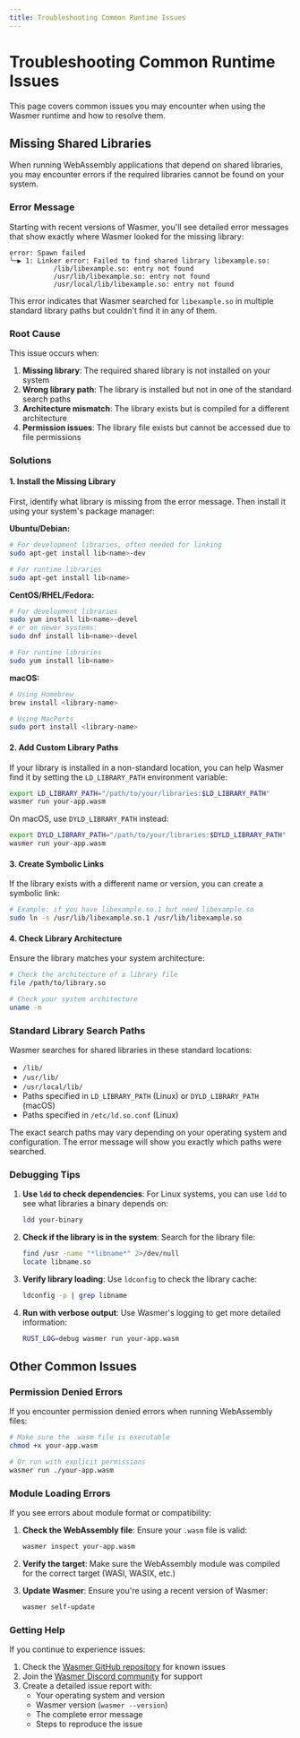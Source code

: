 ```yaml
---
title: Troubleshooting Common Runtime Issues
---
```



# Troubleshooting Common Runtime Issues

This page covers common issues you may encounter when using the Wasmer runtime and how to resolve them.

## Missing Shared Libraries

When running WebAssembly applications that depend on shared libraries, you may encounter errors if the required libraries cannot be found on your system.

### Error Message

Starting with recent versions of Wasmer, you'll see detailed error messages that show exactly where Wasmer looked for the missing library:

```
error: Spawn failed
╰─▶ 1: Linker error: Failed to find shared library libexample.so: 
           /lib/libexample.so: entry not found
           /usr/lib/libexample.so: entry not found
           /usr/local/lib/libexample.so: entry not found
```

This error indicates that Wasmer searched for `libexample.so` in multiple standard library paths but couldn't find it in any of them.

### Root Cause

This issue occurs when:

1. **Missing library**: The required shared library is not installed on your system
2. **Wrong library path**: The library is installed but not in one of the standard search paths
3. **Architecture mismatch**: The library exists but is compiled for a different architecture
4. **Permission issues**: The library file exists but cannot be accessed due to file permissions

### Solutions

#### 1. Install the Missing Library

First, identify what library is missing from the error message. Then install it using your system's package manager:

**Ubuntu/Debian:**
```bash
# For development libraries, often needed for linking
sudo apt-get install lib<name>-dev

# For runtime libraries
sudo apt-get install lib<name>
```

**CentOS/RHEL/Fedora:**
```bash
# For development libraries
sudo yum install lib<name>-devel
# or on newer systems:
sudo dnf install lib<name>-devel

# For runtime libraries
sudo yum install lib<name>
```

**macOS:**
```bash
# Using Homebrew
brew install <library-name>

# Using MacPorts
sudo port install <library-name>
```

#### 2. Add Custom Library Paths

If your library is installed in a non-standard location, you can help Wasmer find it by setting the `LD_LIBRARY_PATH` environment variable:

```bash
export LD_LIBRARY_PATH="/path/to/your/libraries:$LD_LIBRARY_PATH"
wasmer run your-app.wasm
```

On macOS, use `DYLD_LIBRARY_PATH` instead:

```bash
export DYLD_LIBRARY_PATH="/path/to/your/libraries:$DYLD_LIBRARY_PATH"
wasmer run your-app.wasm
```

#### 3. Create Symbolic Links

If the library exists with a different name or version, you can create a symbolic link:

```bash
# Example: if you have libexample.so.1 but need libexample.so
sudo ln -s /usr/lib/libexample.so.1 /usr/lib/libexample.so
```

#### 4. Check Library Architecture

Ensure the library matches your system architecture:

```bash
# Check the architecture of a library file
file /path/to/library.so

# Check your system architecture
uname -m
```

### Standard Library Search Paths

Wasmer searches for shared libraries in these standard locations:

- `/lib/`
- `/usr/lib/`
- `/usr/local/lib/`
- Paths specified in `LD_LIBRARY_PATH` (Linux) or `DYLD_LIBRARY_PATH` (macOS)
- Paths specified in `/etc/ld.so.conf` (Linux)

<Callout type="info">
The exact search paths may vary depending on your operating system and configuration. The error message will show you exactly which paths were searched.
</Callout>

### Debugging Tips

1. **Use `ldd` to check dependencies**: For Linux systems, you can use `ldd` to see what libraries a binary depends on:
   ```bash
   ldd your-binary
   ```

2. **Check if the library is in the system**: Search for the library file:
   ```bash
   find /usr -name "*libname*" 2>/dev/null
   locate libname.so
   ```

3. **Verify library loading**: Use `ldconfig` to check the library cache:
   ```bash
   ldconfig -p | grep libname
   ```

4. **Run with verbose output**: Use Wasmer's logging to get more detailed information:
   ```bash
   RUST_LOG=debug wasmer run your-app.wasm
   ```

## Other Common Issues

### Permission Denied Errors

If you encounter permission denied errors when running WebAssembly files:

```bash
# Make sure the .wasm file is executable
chmod +x your-app.wasm

# Or run with explicit permissions
wasmer run ./your-app.wasm
```

### Module Loading Errors

If you see errors about module format or compatibility:

1. **Check the WebAssembly file**: Ensure your `.wasm` file is valid:
   ```bash
   wasmer inspect your-app.wasm
   ```

2. **Verify the target**: Make sure the WebAssembly module was compiled for the correct target (WASI, WASIX, etc.)

3. **Update Wasmer**: Ensure you're using a recent version of Wasmer:
   ```bash
   wasmer self-update
   ```

### Getting Help

If you continue to experience issues:

1. Check the [Wasmer GitHub repository](https://github.com/wasmerio/wasmer) for known issues
2. Join the [Wasmer Discord community](https://discord.gg/qxXxDdV) for support
3. Create a detailed issue report with:
   - Your operating system and version
   - Wasmer version (`wasmer --version`)
   - The complete error message
   - Steps to reproduce the issue